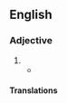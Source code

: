 {{also|topnotch|top notch}}
==English==

===Adjective===
{{en-adj|head=[[top]]-[[notch]]}}

# {{alternative form of|top notch|gloss=of the highest quality|lang=en}}
#* {{quote-journal|author=Owen Gibson|title=Is the unthinkable happening – are people finally switching the football off?|url=https://www.theguardian.com/football/2016/oct/24/sky-sports-bt-sport-people-switching-football-off|newspaper={{w|The Guardian}}|city=London|date=24 October 2016|passage=Received wisdom, in the US and the UK, remains that in a fracturing, splintering media landscape '''top-notch''' live sport remains one of the only types of content for which viewers will make an “appointment to view”.}}

====Translations====
{{trans-see|of the highest quality|top notch}}